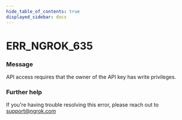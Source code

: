 ```yaml
---
hide_table_of_contents: true
displayed_sidebar: docs
---
```



# ERR_NGROK_635

### Message

API access requires that the owner of the API key has write privileges.

<ErrorDetails error="err_ngrok_635" />

### Further help

If you're having trouble resolving this error, please reach out to [support@ngrok.com](mailto:support@ngrok.com?subject=Help%20with%20ERR_NGROK_635)

